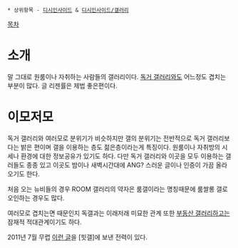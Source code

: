  * 상위항목 - [[디시인사이드]] & [[디시인사이드/갤러리]]

[[목차]] 

= 소개 = 
말 그대로 원룸이나 자취하는 사람들의 갤러리이다. [[독거 갤러리]]와도 어느정도 겹치는 부분이 많다. 글 리젠률은 제법 좋은편이다. 

= 이모저모 = 
독거 갤러리와 여러모로 분위기가 비슷하지만 갤의 분위기는 전반적으로 독거 갤러리보다는 밝은 편이며 갤을 이용하는 층도 젊은층이라는게 특징이다. 원룸이나 자취방의 시세나 환경에 대한 정보공유가 있기도 하다. 다만 독거 갤러리와 이곳을 모두 이용하는 갤러들도 종종 있고 이곳도 밤이나 새벽시간대에 ANG? 스러운 글이나 인증이 가끔 올라오기도 한다. 

처음 오는 뉴비들의 경우 ROOM 갤러리의 약자은 룸갤이라는 명칭때문에 룸쌀롱 갤로 오인하는 경우도 많다. 

여러모로 겹치는면 때문인지 독갤과는 이래저래 미묘한 관계 또한 [[부동산 갤러리]]하고는 잠재적 적대관계이기도 하다.

2011년 7월 무렵 [http://gall.dcinside.com/room/127701 이런 글]을 [힛갤]에 보낸 전력이 있다.



